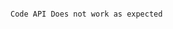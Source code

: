 ``` Locate Issues in the Code:

Code API Does not work as expected

```

``` Fix the Issues:



```

``` Test the Code

```

``` Submit the Code

```

``` Review the Code

```

``` Merge the Code

```

``` Deploy the Code

```

``` Monitor the Code

```

``` Optimize the Code

```

``` Repeat the Process